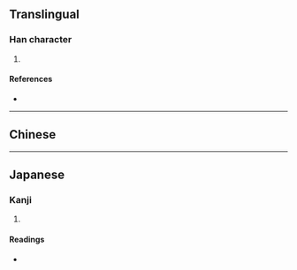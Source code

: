 {{character info/new}}
==Translingual==

===Han character===
{{Han char|rn=72|rad=日|as=04|sn=8|four=|canj=PUA|ids=⿱屯日}}

# {{defn|Han|sort=日04}}

====References====
* {{Han ref|kx=0490.280|dkj=13778|dj=0851.270|hdz=21489.070|uh=65FE|ud=26110}}

----

==Chinese==
{{zh-see|春|v}}
----

==Japanese==

===Kanji===
{{ja-kanji|grade=|rs=日04}}

# {{defn|lang=ja|sort=日04}}

====Readings====
* {{ja-readings|on=[[しゅん]] (shun)|kun=[[はる]] (haru)}}